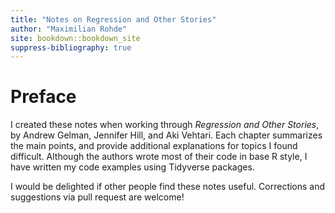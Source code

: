 ```yaml
---
title: "Notes on Regression and Other Stories"
author: "Maximilian Rohde"
site: bookdown::bookdown_site
suppress-bibliography: true
---
```


# Preface

I created these notes when working through *Regression and Other Stories*, by Andrew Gelman, Jennifer Hill, and Aki Vehtari. Each chapter summarizes the main points, and provide additional explanations for topics I found difficult. Although the authors wrote most of their code in base R style, I have written my code examples using Tidyverse packages.

I would be delighted if other people find these notes useful. Corrections and suggestions via pull request are welcome! 


